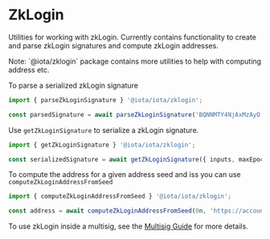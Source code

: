 
# ZkLogin

Utilities for working with zkLogin. Currently contains functionality to create and parse zkLogin
signatures and compute zkLogin addresses.

<Callout type="info">
	Note: `@iota/zklogin` package contains more utilities to help with computing address etc.
</Callout>

To parse a serialized zkLogin signature

```typescript
import { parseZkLoginSignature } '@iota/iota/zklogin';

const parsedSignature = await parseZkLoginSignature('BQNNMTY4NjAxMzAyO....');
```

Use `getZkLoginSignature` to serialize a zkLogin signature.

```typescript
import { getZkLoginSignature } '@iota/iota/zklogin';

const serializedSignature = await getZkLoginSignature({ inputs, maxEpoch, userSignature });
```

To compute the address for a given address seed and iss you can use `computeZkLoginAddressFromSeed`

```typescript
import { computeZkLoginAddressFromSeed } '@iota/iota/zklogin';

const address = await computeZkLoginAddressFromSeed(0n, 'https://accounts.google.com');
```

To use zkLogin inside a multisig, see the [Multisig Guide](../typescript/cryptography/multisig.mdx)
for more details.
